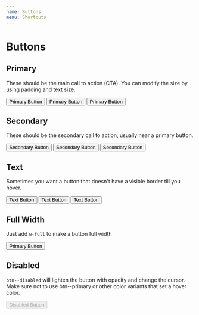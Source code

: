 ```yaml
---
name: Buttons
menu: Shortcuts
---
```



# Buttons

## Primary

These should be the main call to action (CTA).
You can modify the size by using padding and text size.

<Playground>
  <button className="btn btn--primary px-5 py-4 mr-4">Primary Button</button>
  <button className="btn btn--primary px-4 py-3 mr-4">Primary Button</button>
  <button className="btn btn--primary px-3 py-2 text-sm mr-4">
    Primary Button
  </button>
</Playground>

## Secondary

These should be the secondary call to action, usually near a primary button.

<Playground>
  <button className="btn btn--secondary px-5 py-4 mr-4">Secondary Button</button>
  <button className="btn btn--secondary px-4 py-3 mr-4">Secondary Button</button>
  <button className="btn btn--secondary px-3 py-2 text-sm mr-4">
    Secondary Button
  </button>
</Playground>

## Text

Sometimes you want a button that doesn't have a visible border till you hover.

<Playground>
  <button className="btn text-blue hover:bg-whiteSmoke px-4 py-3 mr-4">
    Text Button
  </button>
  <button className="btn text-steel hover:bg-whiteSmoke px-4 py-3 mr-4">
    Text Button
  </button>
  <button className="btn text-red hover:bg-whiteSmoke px-4 py-3 mr-4">
    Text Button
  </button>
</Playground>

## Full Width

Just add `w-full` to make a button full width

<Playground>
  <button className="btn btn--primary px-5 py-4 mr-4 w-full">Primary Button</button>
</Playground>

## Disabled

`btn--disabled` will lighten the button with opacity and change the cursor.
Make sure not to use btn--primary or other color variants that set a hover color.

<Playground>
  <button disabled className="btn btn--disabled bg-blue text-white px-5 py-4 mr-4">
    Disabled Button
  </button>
</Playground>
